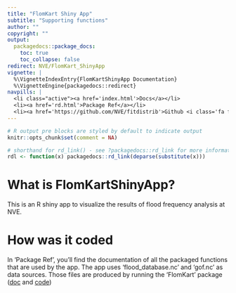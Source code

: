 ```yaml
---
title: "FlomKart Shiny App"
subtitle: "Supporting functions"
author: ""
copyright: ""
output:
  packagedocs::package_docs:
    toc: true
    toc_collapse: false
redirect: NVE/FlomKart_ShinyApp
vignette: |
  %\VignetteIndexEntry{FlomKartShinyApp Documentation}
  %\VignetteEngine{packagedocs::redirect}
navpills: |
  <li class="active"><a href='index.html'>Docs</a></li>
  <li><a href='rd.html'>Package Ref</a></li>
  <li><a href='https://github.com/NVE/fitdistrib'>Github <i class='fa fa-github'></i></a></li>
---
```


```r
# R output pre blocks are styled by default to indicate output
knitr::opts_chunk$set(comment = NA)

# shorthand for rd_link() - see ?packagedocs::rd_link for more information
rdl <- function(x) packagedocs::rd_link(deparse(substitute(x)))
```

# What is FlomKartShinyApp? 

This is an R shiny app to visualize the results of flood frequency analysis at NVE.

# How was it coded

In 'Package Ref', you'll find the documentation of all the packaged functions that are used by the app.
The app uses 'flood_database.nc' and 'gof.nc' as data sources. Those files are produced by running the 'FlomKart' package ([doc](http://NVE.github.io/FlomKart) and [code](http://github.com/NVE/FlomKart))